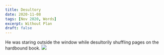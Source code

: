 ```yaml
---
title: Desultory
date: 2020-11-08
tags: [Nov 2020, Words]
excerpt: Without Plan
draft: false
---
```

He was staring outside the window while desultorily shuffling pages on the hardbound book.
![](../images/Desultory.jpg)